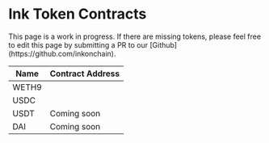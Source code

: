
# Ink Token Contracts

<Callout type="info" emoji="ℹ️">
  This page is a work in progress. If there are missing tokens, please feel free
  to edit this page by submitting a PR to our
  [Github](https://github.com/inkonchain).
</Callout>

| Name  | Contract Address                                                                                                                                           |
| ----- | ---------------------------------------------------------------------------------------------------------------------------------------------------------- |
| WETH9 | <CopyableCode code="0x4200000000000000000000000000000000000006" href="https://explorer.inkonchain.com/token/0x4200000000000000000000000000000000000006" />          |
| USDC  | <CopyableCode code="0xF1815bd50389c46847f0Bda824eC8da914045D14" href="https://explorer.inkonchain.com/token/0xF1815bd50389c46847f0Bda824eC8da914045D14" /> |
| USDT  | Coming soon                                                                                                                                                |
| DAI   | Coming soon                                                                                                                                                |
